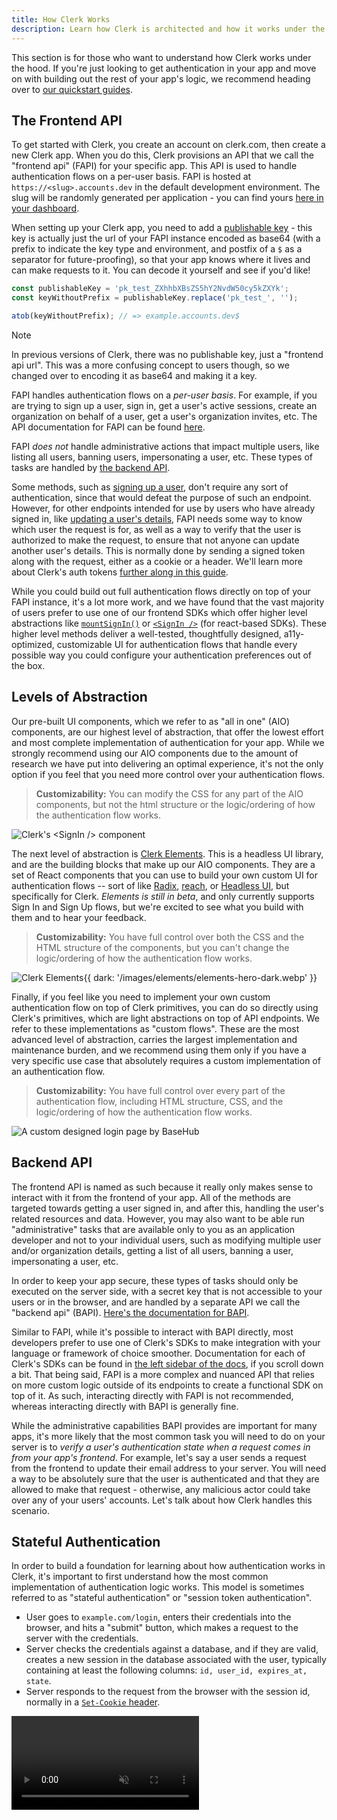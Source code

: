 ```yaml
---
title: How Clerk Works
description: Learn how Clerk is architected and how it works under the hood.
---
```


This section is for those who want to understand how Clerk works under the hood. If you're just looking to get authentication in your app and move on with building out the rest of your app's logic, we recommend heading over to [our quickstart guides](/docs/quickstarts/overview).

## The Frontend API

To get started with Clerk, you create an account on clerk.com, then create a new Clerk app. When you do this, Clerk provisions an API that we call the "frontend api" (FAPI) for your specific app. This API is used to handle authentication flows on a per-user basis. FAPI is hosted at `https://<slug>.accounts.dev` in the default development environment. The slug will be randomly generated per application - you can find yours [here in your dashboard](https://dashboard.clerk.com/last-active?path=domains).

When setting up your Clerk app, you need to add a [publishable key](/docs/deployments/clerk-environment-variables#clerk-publishable-and-secret-keys) - this key is actually just the url of your FAPI instance encoded as base64 (with a prefix to indicate the key type and environment, and postfix of a `$` as a separator for future-proofing), so that your app knows where it lives and can make requests to it. You can decode it yourself and see if you'd like!

```js
const publishableKey = 'pk_test_ZXhhbXBsZS5hY2NvdW50cy5kZXYk';
const keyWithoutPrefix = publishableKey.replace('pk_test_', '');

atob(keyWithoutPrefix); // => example.accounts.dev$
```

> [!NOTE]
> In previous versions of Clerk, there was no publishable key, just a "frontend api url". This was a more confusing concept to users though, so we changed over to encoding it as base64 and making it a key.

FAPI handles authentication flows on a _per-user basis_. For example, if you are trying to sign up a user, sign in, get a user's active sessions, create an organization on behalf of a user, get a user's organization invites, etc. The API documentation for FAPI can be found [here](https://clerk.com/docs/reference/frontend-api).

FAPI _does not_ handle administrative actions that impact multiple users, like listing all users, banning users, impersonating a user, etc. These types of tasks are handled by [the backend API](#backend-api).

Some methods, such as [signing up a user](https://clerk.com/docs/reference/frontend-api/tag/Sign-Ups#operation/createSignUps), don't require any sort of authentication, since that would defeat the purpose of such an endpoint. However, for other endpoints intended for use by users who have already signed in, like [updating a user's details](https://clerk.com/docs/reference/frontend-api/tag/User#operation/patchUser), FAPI needs some way to know which user the request is for, as well as a way to verify that the user is authorized to make the request, to ensure that not anyone can update another user's details. This is normally done by sending a signed token along with the request, either as a cookie or a header. We'll learn more about Clerk's auth tokens [further along in this guide](#stateful-authentication).

While you could build out full authentication flows directly on top of your FAPI instance, it's a lot more work, and we have found that the vast majority of users prefer to use one of our frontend SDKs which offer higher level abstractions like [`mountSignIn()`](/docs/components/authentication/sign-in#mount-sign-in) or [`<SignIn />`](/docs/components/authentication/sign-in) (for react-based SDKs). These higher level methods deliver a well-tested, thoughtfully designed, a11y-optimized, customizable UI for authentication flows that handle every possible way you could configure your authentication preferences out of the box.

## Levels of Abstraction

Our pre-built UI components, which we refer to as "all in one" (AIO) components, are our highest level of abstraction, that offer the lowest effort and most complete implementation of authentication for your app. While we strongly recommend using our AIO components due to the amount of research we have put into delivering an optimal experience, it's not the only option if you feel that you need more control over your authentication flows.

> **Customizability:** You can modify the CSS for any part of the AIO components, but not the html structure or the logic/ordering of how the authentication flow works.

![Clerk's \<SignIn /> component](/docs/images/ui-components/sign-in.svg)

The next level of abstraction is [Clerk Elements](/docs/customization/elements/overview). This is a headless UI library, and are the building blocks that make up our AIO components. They are a set of React components that you can use to build your own custom UI for authentication flows -- sort of like [Radix](https://www.radix-ui.com), [reach](https://reach.tech), or [Headless UI](https://headlessui.com), but specifically for Clerk. _Elements is still in beta_, and only currently supports Sign In and Sign Up flows, but we're excited to see what you build with them and to hear your feedback.

> **Customizability:** You have full control over both the CSS and the HTML structure of the components, but you can't change the logic/ordering of how the authentication flow works.

![Clerk Elements](/images/elements/elements-hero-light.webp){{ dark: '/images/elements/elements-hero-dark.webp' }}

Finally, if you feel like you need to implement your own custom authentication flow on top of Clerk primitives, you can do so directly using Clerk's primitives, which are light abstractions on top of API endpoints. We refer to these implementations as "custom flows". These are the most advanced level of abstraction, carries the largest implementation and maintenance burden, and we recommend using them only if you have a very specific use case that absolutely requires a custom implementation of an authentication flow.

> **Customizability:** You have full control over every part of the authentication flow, including HTML structure, CSS, and the logic/ordering of how the authentication flow works.

![A custom designed login page by BaseHub](/images/how-clerk-works/basehub-login.png)

## Backend API

The frontend API is named as such because it really only makes sense to interact with it from the frontend of your app. All of the methods are targeted towards getting a user signed in, and after this, handling the user's related resources and data. However, you may also want to be able run "administrative" tasks that are available only to you as an application developer and not to your individual users, such as modifying multiple user and/or organization details, getting a list of all users, banning a user, impersonating a user, etc.

In order to keep your app secure, these types of tasks should only be executed on the server side, with a secret key that is not accessible to your users or in the browser, and are handled by a separate API we call the "backend api" (BAPI). [Here's the documentation for BAPI](https://clerk.com/docs/reference/backend-api).

Similar to FAPI, while it's possible to interact with BAPI directly, most developers prefer to use one of Clerk's SDKs to make integration with your language or framework of choice smoother. Documentation for each of Clerk's SDKs can be found in [the left sidebar of the docs](https://clerk.com/docs), if you scroll down a bit. That being said, FAPI is a more complex and nuanced API that relies on more custom logic outside of its endpoints to create a functional SDK on top of it. As such, interacting directly with FAPI is not recommended, whereas interacting directly with BAPI is generally fine.

While the administrative capabilities BAPI provides are important for many apps, it's more likely that the most common task you will need to do on your server is to _verify a user's authentication state when a request comes in from your app's frontend_. For example, let's say a user sends a request from the frontend to update their email address to your server. You will need a way to be absolutely sure that the user is authenticated and that they are allowed to make that request - otherwise, any malicious actor could take over any of your users' accounts. Let's talk about how Clerk handles this scenario.

## Stateful Authentication

In order to build a foundation for learning about how authentication works in Clerk, it's important to first understand how the most common implementation of authentication logic works. This model is sometimes referred to as "stateful authentication" or "session token authentication".

- User goes to `example.com/login`, enters their credentials into the browser, and hits a "submit" button, which makes a request to the server with the credentials.
- Server checks the credentials against a database, and if they are valid, creates a new session in the database associated with the user, typically containing at least the following columns: `id, user_id, expires_at, state`.
- Server responds to the request from the browser with the session id, normally in a [`Set-Cookie` header](https://developer.mozilla.org/en-US/docs/Web/HTTP/Headers/Set-Cookie).

<Video src='/docs/images/how-clerk-works/stateful-auth.mp4' loop autoPlay muted />

- The next time the browser sends a request to the server, it sends the cookie containing the session id. The server can then look up the session id in the database to verify that the user has a valid session, and get back the user id, which can be used to look up the user's data.

<Video src='/docs/images/how-clerk-works/stateful-auth-2.mp4' loop autoPlay muted />

> [!NOTE]
> You may wonder, what happens if an attacker gets their hands on your session id? Generally, the answer here is that you're in trouble - if an attacker gets your session ID, they can log in as you. For this reason, using [https](https://developer.mozilla.org/en-US/docs/Glossary/HTTPS) (ensures attacker can't [sniff it](https://en.wikipedia.org/wiki/Sniffing_attack)) and ensuring the cookie is [set as `HttpOnly`](https://developer.mozilla.org/en-US/docs/Web/HTTP/Headers/Set-Cookie#httponly) (ensures attacker can't get it via remote javascript execution) are best practices.

This is a perfectly reasonable authentication model and works great for most apps. It's also very simple to understand and implement. Additionally, since it checks the database for _every request_ requiring authentication, sessions can be instantly revoked if needed (set state to `revoked` and add a check in server logic). However, it does add latency to every request due to this extra database lookup, and can be a bit more difficult to scale as you start to shard out your database.

## Stateless Authentication

There is another authentication model, referred to as "stateless" authentication, which mitigates the two downsides of stateful authentication, but introduces its own downsides as a result. Stateless authentication works as follows:

- User goes to `example.com/login`, enters their credentials into the browser, and hits a "submit" button, which makes a request to the server with the credentials.
- Server checks the credentials against a database, and if they are valid, creates a [signed token](/docs/how-clerk-works/tokens-signatures) containing some basic user data such as the user id.
- Server responds to the request from the browser with the token, normally in a [`Set-Cookie` header](https://developer.mozilla.org/en-US/docs/Web/HTTP/Headers/Set-Cookie).

<Video src='/docs/images/how-clerk-works/stateless-auth.mp4' loop autoPlay muted />

- The next time the browser sends a request to the server, it sends the cookie containing the token. The server can then verify the signature of the token to ensure that it's valid, and utilize the user id contained within the token to look up the user's data.

<Video src='/docs/images/how-clerk-works/stateless-auth-2.mp4' loop autoPlay muted />

This model is substantially more complex to implement, but has a number of advantages. The primary advantage is that it eliminates the additional database lookup latency from the stateful model. It also eliminates any scaling issues due to the elimination of the database lookup. It doesn't come without downsides though. Aside from the additional implementation complexity (which isn't a downside for you if you're using Clerk, since we handle that for you), is the fact that **JWTs cannot be revoked**, since they never "phone home".

This means that if you need to revoke a user's session, you'd need to either wait until the JWT expires on its own, or change your signing keys, which would sign out all your users. Even if you do this, if the public key is cached within the implementing app, which is standard practice, the revocation wouldn't take effect until the cache expires.

This is a substantial downside, as it puts you in a tough spot as a developer if you have a security issue of any sort that requires revoking any user's session.

## Clerk's authentication model

Clerk's authentication model is a hybrid of the stateful and stateless models. It almost entirely eliminates the JWT expiration downside of the stateless model, at the cost of adding a substantial amount of extra complexity to the implementation on Clerk's side. For a developer implementing Clerk, this is all upside since this complexity is handled internally by Clerk's software engineers. It's the exact same flow when signing in as the stateless flow, except that the signed token issued is **set to expire every 60 seconds**. Here are the steps

- User goes to `example.com/login`, enters their credentials into the browser, and hits a "submit" button, which makes a request to the server with the credentials.
- Server checks the credentials against a database, and if they are valid, creates a session in the database and a [signed token](/docs/how-clerk-works/tokens-signatures) containing some basic user data such as the user id. Notably, this token expires after **one minute**.
- Server responds to the request from the browser with the token, normally in a [`Set-Cookie` header](https://developer.mozilla.org/en-US/docs/Web/HTTP/Headers/Set-Cookie).

<Video src='/docs/images/how-clerk-works/hybrid-auth.mp4' loop autoPlay muted />

- And just like stateless auth, the next time the browser sends a request to the server, it sends the cookie containing the token. The server can then verify the signature of the token to ensure that it's valid, and utilize the user id contained within the token to look up the user's data.

<Video src='/docs/images/how-clerk-works/hybrid-auth-2.mp4' loop autoPlay muted />

So far, this is the same as stateless auth, with the only difference being the short expiration time of the session token. Normally with stateless auth, the token's expiration is set to the session lifetime (normally a week or a month), so if the token expires, it means the session has expired and the user needs to sign in again. You have likely experienced this on many apps you have used, that every once in a while you need to re-authenticate naturally. In fact, Chrome has a limit to how long a cookie can exist (400 days at time of writing), after which users will be automatically signed out regardless of whether the app developer has set a longer session lifetime than that. Limiting session lifetime is [generally considered an important security practice](https://www.pingidentity.com/en/resources/blog/post/session-management.html#rte-33a93a79-b461-4b8e-9b7b-5b10a2777b70), and this is standard behavior for authentication.

The problem with this is that since tokens can't be revoked, if a token is compromised, the attacker has the entirety of the session lifetime to be able to take over the user's account. This will be several days at least on average, if not several weeks. Clerk's model mitigates this issue by setting an extremely short session token lifetime of just a minute. Normally, a Clerk token will have already expired before an attacker gets the chance to even try to use it. This is great for security, but it does create a complication in the authentication flow, in that **it decouples token expiration from session lifetime**.

<Video src='/docs/images/how-clerk-works/invalidation.mp4' loop autoPlay muted />

Remember that normally with stateless authentication, when the token expires, it means the user needs to sign in again. With Clerk's model, this is not the case - forcing a user to re-authenticate every minute would be absurd. In order to make this change work, Clerk introduces a new "token refresh" flow that runs in the background that is responsible for refreshing the token every minute.

In Clerk's frontend SDKs, this refresh flow runs on a timer that runs every 50 seconds, allowing 10 seconds for network latency. This ensures that the token is always valid while the user is actively using the application. The [`/client/sessions/<id>/tokens` endpoint](https://clerk.com/docs/reference/frontend-api/tag/Sessions#operation/createSessionToken) from FAPI is used for this. If you open the network tab in your browser's developer tools on a Clerk application, you will see this request being sent, and a session token being returned in the response.

<Video src='/docs/images/how-clerk-works/renewal.mp4' loop autoPlay muted />

## Clerk's cookies & tokens in detail

> [!TIP]
> To understand Clerk's architecture, it's important to have a solid foundational understanding of how browser cookies work at a detailed level. If you feel confident about your knowledge of cookies and their properties, read on. If not, [check out our cookies guide](/docs/how-clerk-works/cookies) first!

You may be wondering, if the session token is only valid for a minute, how does Clerk know how long your entire session lifetime is? In order to make this work, Clerk generates **two different tokens** which we call the "client token" and the "session token". Let's break down each of these tokens and how they are configured as cookies for context. We'll start with the client token.

- **Cookie name:** `__client`
- **Contents:** A Clerk-signed JWT containing a `session_id` and a `rotating_token`. The rotating token is used to prevent [session fixation attacks](https://clerk.com/docs/security/fixation-protection), and rotates any time a sign in flow occurs across any device.
- **Domain:** Set on your FAPI domain (`clerk.example.com` or `<slug>.accounts.dev`), rather than on your app domain. This is a security measure - for example if your app logs are leaked, they wouldn't contain client token values, since it's scoped to a different domain.
- **Expiration:** Set to your session lifetime, which is 7 days by default, but can be configured in the Clerk dashboard.
- **HttpOnly:** Yes
- **SameSite:** Lax

When you sign in to Clerk, a client token will be created and set as a cookie if there isn't already one present. If there is one already, the rotating token will update. As long as the client token is valid, Clerk can be confident that the user is authenticated, and will generate a short-lived session token to be returned directly to the application. More details about the session token:

- **Cookie name:** `__session`
- **Contents:** A Clerk-signed JWT containing [a set of default claims](/docs/backend-requests/resources/session-tokens#default-session-claims), which can also be customized to include additional claims via the Clerk dashboard.
- **Domain:** Set on your application's domain directly, scoped strictly so it cannot be shared across subdomains. This is done for security, to prevent a security issue on a different app on a different subdomain from being able to take over your users' accounts. If you need to send the session token value across subdomain boundaries (like from `example.com` to `api.example.com`), you can [put the token in a request header instead](/docs/backend-requests/making/cross-origin).
- **Expiration:** 60 seconds
- **HttpOnly:** No - must be able to be accessed by client-side SDKs
- **SameSite:** Lax

The logistics of how these cookies are set and managed are handled by Clerk's frontend SDKs, as many of the details can't be handled purely by an API endpoint response. For this reason, we strongly recommend using one of Clerk'said frontend SDKs to implement authentication flows in general.

With this setup complete, when your app makes a request from the frontend to your backend, if the backend is on the same origin, the `__session` cookie will be sent along with the request. Your backend can then [verify the signature](/docs/backend-requests/handling/manual-jwt) of the session token to ensure it's valid, and utilize the user id contained within the token to take any actions on behalf of the user that are necessary.

## The Handshake

There is one more complication introduced to the architecture by the short-expiration session tokens. Imagine the following scenario: Your user signs in to your application, then closes the tab. Five minutes later, they open a new tab and go to your application again. At this point, your session token will have expired, since the refresh timer can't run while the application is closed. At this point, Clerk needs to figure out if the user is still authenticated, and if so, get a new session token.

If your app is client-rendered, Clerk's frontend SDK can simply make a request to FAPI, which can check the client token to see if it's still valid. If it is, it can return a new session token. If it's not, Clerk will redirect the user to the sign in flow, and the user will be prompted to sign in again.

However, if your app is server-rendered, making a request to FAPI would not include the client cookie, since cookies are stored in the browser and this would be a server-to-server request. In this case, Clerk will run a flow we call "handshake", in which we return a redirect to the browser that sends it to FAPI. This is now server -> browser -> fapi request, and therefore includes the client cookie, so FAPI is able to verify the user's auth state and issue a new session token securely.

{/*
  Future sections to add
  - the anatomy of clerk's sign up and sign in flows
  - subdomain session sharing
  - satellite domains
*/}
    